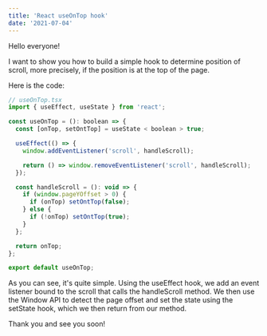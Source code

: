 ```yaml
---
title: 'React useOnTop hook'
date: '2021-07-04'
---
```


Hello everyone!

I want to show you how to build a simple hook to determine position of scroll,
more precisely, if the position is at the top of the page.

Here is the code:

```jsx
// useOnTop.tsx
import { useEffect, useState } from 'react';

const useOnTop = (): boolean => {
  const [onTop, setOntTop] = useState < boolean > true;

  useEffect(() => {
    window.addEventListener('scroll', handleScroll);

    return () => window.removeEventListener('scroll', handleScroll);
  });

  const handleScroll = (): void => {
    if (window.pageYOffset > 0) {
      if (onTop) setOntTop(false);
    } else {
      if (!onTop) setOntTop(true);
    }
  };

  return onTop;
};

export default useOnTop;
```

As you can see, it's quite simple. Using the useEffect hook,
we add an event listener bound to the scroll that calls the handleScroll method.
We then use the Window API to detect the page offset and set the state using the setState hook,
which we then return from our method.

Thank you and see you soon!
